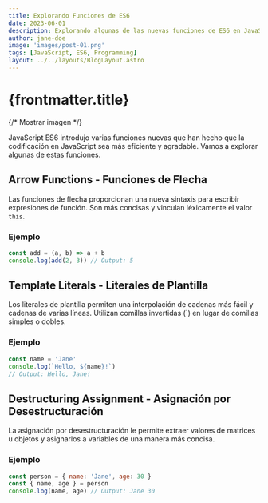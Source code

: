 ```yaml
---
title: Explorando Funciones de ES6
date: 2023-06-01
description: Explorando algunas de las nuevas funciones de ES6 en JavaScript.
author: jane-doe
image: 'images/post-01.png'
tags: [JavaScript, ES6, Programming]
layout: ../../layouts/BlogLayout.astro
---
```


# {frontmatter.title}

{/* Mostrar imagen */}

JavaScript ES6 introdujo varias funciones nuevas que han hecho que la codificación en JavaScript sea más eficiente y agradable. Vamos a explorar algunas de estas funciones.

## Arrow Functions - Funciones de Flecha

Las funciones de flecha proporcionan una nueva sintaxis para escribir expresiones de función. Son más concisas y vinculan léxicamente el valor `this`.

### Ejemplo

```javascript
const add = (a, b) => a + b
console.log(add(2, 3)) // Output: 5
```

## Template Literals - Literales de Plantilla

Los literales de plantilla permiten una interpolación de cadenas más fácil y cadenas de varias líneas. Utilizan comillas invertidas (\`) en lugar de comillas simples o dobles.

### Ejemplo

```javascript
const name = 'Jane'
console.log(`Hello, ${name}!`)
// Output: Hello, Jane!
```

## Destructuring Assignment - Asignación por Desestructuración

La asignación por desestructuración le permite extraer valores de matrices u objetos y asignarlos a variables de una manera más concisa.

### Ejemplo

```javascript
const person = { name: 'Jane', age: 30 }
const { name, age } = person
console.log(name, age) // Output: Jane 30
```
